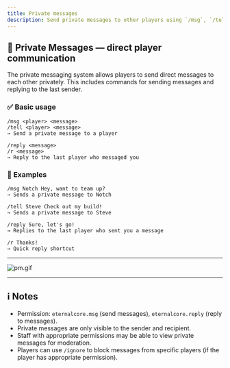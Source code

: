 ```yaml
---
title: Private messages
description: Send private messages to other players using `/msg`, `/tell`, and `/reply`.
---
```


## 💬 Private Messages — direct player communication

The private messaging system allows players to send direct messages to each other privately. This includes commands for sending messages and replying to the last sender.

### ✅ Basic usage

```text
/msg <player> <message>
/tell <player> <message>
→ Send a private message to a player

/reply <message>
/r <message>
→ Reply to the last player who messaged you
```

### 🎯 Examples

```text
/msg Notch Hey, want to team up?
→ Sends a private message to Notch

/tell Steve Check out my build!
→ Sends a private message to Steve

/reply Sure, let's go!
→ Replies to the last player who sent you a message

/r Thanks!
→ Quick reply shortcut
```

---

![pm.gif](/docs/eternalcore/pm.gif)

---

## ℹ️ Notes

- Permission: `eternalcore.msg` (send messages), `eternalcore.reply` (reply to messages).
- Private messages are only visible to the sender and recipient.
- Staff with appropriate permissions may be able to view private messages for moderation.
- Players can use `/ignore` to block messages from specific players (if the player has appropriate permission).

